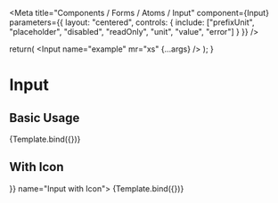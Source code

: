 

<Meta
  title="Components / Forms / Atoms / Input"
  component={Input}
  parameters={{
    layout: "centered",
    controls: {
    include: ["prefixUnit", "placeholder", "disabled", "readOnly", "unit", "value", "error"]
    }
  }}
/>

  return(
    <Input name="example" mr="xs" {...args} />
  );
}

# Input

## Basic Usage

<Canvas>
  <Story args={{ disabled: false, placeholder: "Example" }} name="Input">
    {Template.bind({})}
  </Story>
</Canvas>

## With Icon

<Canvas>
  <Story args={{ disabled: false, placeholder: "Example", icon: <Search /> }} name="Input with Icon">
    {Template.bind({})}
  </Story>
</Canvas>
